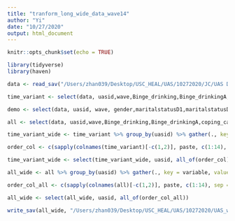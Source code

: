 ```yaml
---
title: "tranform_long_wide_data_wave14"
author: "Yi"
date: "10/27/2020"
output: html_document
---
```


```r
knitr::opts_chunk$set(echo = TRUE)
```

```r
library(tidyverse)
library(haven)
```

```r
data <- read_sav("/Users/zhan039/Desktop/USC_HEAL/UAS/10272020/JC/UAS DATA/UAS_recode_waves_YZ_JC_A.sav")
```

```r
time_variant <- select(data, uasid,wave,Binge_drinking,Binge_drinkingA,coping_cannabis,coping_drinking4,coping_drinking7,coping_drugs,coping_exercise,coping_meditate,cr026a2,cr026a2A,disabled,drinkingTotal,employmenttype,final_weight,Heavy_drinking,hourswork,laborstatus,lf_other,phq4_anxious,phq4_depressed,phq4_littleinterest,phq4_worry,retired,sick_leave,start_date,unemp_layoff,unemp_look,wave_7days,wave_14days,workfullpart,working)

demo <- select(data, uasid, wave, gender,maritalstatusD1,maritalstatusD2,educationD1,educationD2,educationD3,hhincomeM,hhincomeQ,poverty100,poverty150,age,age3Ga,age4Ga,age4Gb,RACEHSP,RACEHSP4G,RACEHSP5G,immigrant_status,maritalstatus,livewithpartner,education,hisplatino,hisplatino_group,white,black,nativeamer,asian,pacific,race,hhincome,hhmembernumber,Householdnumber,statereside)

all <- select(data, uasid,wave,Binge_drinking,Binge_drinkingA,coping_cannabis,coping_drinking4,coping_drinking7,coping_drugs,coping_exercise,coping_meditate,cr026a2,cr026a2A,disabled,drinkingTotal,employmenttype,final_weight,Heavy_drinking,hourswork,laborstatus,lf_other,phq4_anxious,phq4_depressed,phq4_littleinterest,phq4_worry,retired,sick_leave,start_date,unemp_layoff,unemp_look,wave_7days,wave_14days,workfullpart,working, gender,maritalstatusD1,maritalstatusD2,educationD1,educationD2,educationD3,hhincomeM,hhincomeQ,poverty100,poverty150,age,age3Ga,age4Ga,age4Gb,RACEHSP,RACEHSP4G,RACEHSP5G,immigrant_status,maritalstatus,livewithpartner,education,hisplatino,hisplatino_group,white,black,nativeamer,asian,pacific,race,hhincome,hhmembernumber,Householdnumber,statereside)
```

```r
time_variant_wide <- time_variant %>% group_by(uasid) %>% gather(., key = variable, value = value, -c(1, 2)) %>% unite(., newvariable, variable, wave, sep = "_") %>% spread(., newvariable, value) 

order_col <- c(sapply(colnames(time_variant)[-c(1,2)], paste, c(1:14), sep = "_"))

time_variant_wide <- select(time_variant_wide, uasid, all_of(order_col))
```

```r
all_wide <- all %>% group_by(uasid) %>% gather(., key = variable, value = value, -c(1, 2)) %>% unite(., newvariable, variable, wave, sep = "_") %>% spread(., newvariable, value) 

order_col_all <- c(sapply(colnames(all)[-c(1,2)], paste, c(1:14), sep = "_"))

all_wide <- select(all_wide, uasid, all_of(order_col_all))

write_sav(all_wide, "/Users/zhan039/Desktop/USC_HEAL/UAS/10272020/UAS_wide_YZ.sav")
```

